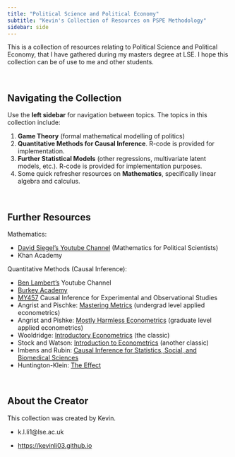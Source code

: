 ```yaml
---
title: "Political Science and Political Economy"
subtitle: "Kevin's Collection of Resources on PSPE Methodology"
sidebar: side
---
```


This is a collection of resources relating to Political Science and Political Economy, that I have gathered during my masters degree at LSE. I hope this collection can be of use to me and other students.

<br />

## Navigating the Collection

Use the **left sidebar** for navigation between topics. The topics in this collection include:

1.  **Game Theory** (formal mathematical modelling of politics)
2.  **Quantitative Methods for Causal Inference**. R-code is provided for implementation.
3.  **Further Statistical Models** (other regressions, multivariate latent models, etc.). R-code is provided for implementation purposes.
4.  Some quick refresher resources on **Mathematics**, specifically linear algebra and calculus.

<br />

## Further Resources

Mathematics:

-   [David Siegel's Youtube Channel](https://www.youtube.com/@DaveASiegel/playlists) (Mathematics for Political Scientists)
-   Khan Academy

Quantitative Methods (Causal Inference):

-   [Ben Lambert's](https://www.youtube.com/channel/UC3tFZR3eL1bDY8CqZDOQh-w) Youtube Channel
-   [Burkey Academy](https://www.burkeyacademy.com/microeconomics)
-   [MY457](https://lse-my457.github.io) Causal Inference for Experimental and Observational Studies
-   Angrist and Pischke: [Mastering Metrics]{.underline} (undergrad level applied econometrics)
-   Angrist and Pishke: [Mostly Harmless Econometrics]{.underline} (graduate level applied econometrics)
-   Wooldridge: [Introductory Econometrics]{.underline} (the classic)
-   Stock and Watson: [Introduction to Econometrics]{.underline} (another classic)
-   Imbens and Rubin: [Causal Inference for Statistics, Social, and Biomedical Sciences]{.underline}
-   Huntington-Klein: [The Effect]{.underline}

<br />

## About the Creator

This collection was created by Kevin.

-   k.l.li1\@lse.ac.uk

-   [https://kevinli03.github.io](https://kevinli03.github.io/)
